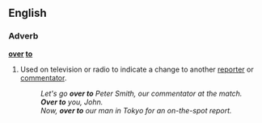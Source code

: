 ==English==

===Adverb===
'''[[over]] [[to]]'''

# Used on television or radio to indicate a change to another [[reporter]] or [[commentator]].
#:''Let's go '''over to''' Peter Smith, our commentator at the match.''
#:'''''Over to''' you, John.''
#:''Now, '''over to''' our man in Tokyo for an on-the-spot report.''